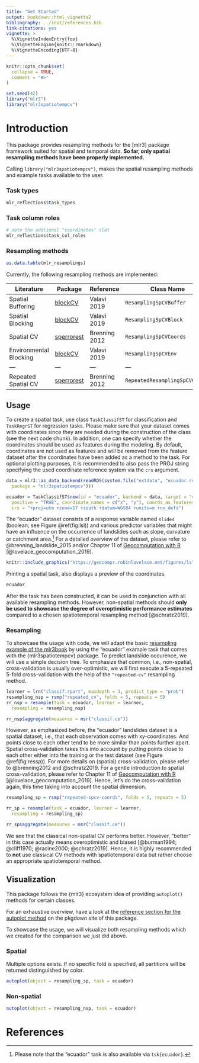 ```yaml
---
title: "Get Started"
output: bookdown::html_vignette2
bibliography: ../inst/references.bib
link-citations: yes
vignette: >
  %\VignetteIndexEntry{foo}
  %\VignetteEngine{knitr::rmarkdown}
  %\VignetteEncoding{UTF-8}
---
```


```r
knitr::opts_chunk$set(
  collapse = TRUE,
  comment = "#>"
)
```

```r
set.seed(42)
library("mlr3")
library("mlr3spatiotempcv")
```

# Introduction

This package provides resampling methods for the [mlr3] package framework suited for spatial and temporal data.
**So far, only spatial resampling methods have been properly implemented.**

Calling `library("mlr3spatiotempcv")`, makes the spatial resampling methods and example tasks available to the user.

### Task types

```r
mlr_reflections$task_types
```

### Task column roles

```r
# note the addtional "coordinates" slot
mlr_reflections$task_col_roles
```

### Resampling methods

```r
as.data.table(mlr_resamplings)
```

Currently, the following resampling methods are implemented:

| Literature             | Package                                                   | Reference     | Class Name                      | mlr3 Sugar                     |
| ---------------        | ---------                                                 | ---------     | --------------------            | ---------------------          |
| Spatial Buffering      | [blockCV](https://github.com/rvalavi/blockCV)             | Valavi 2019   | `ResamplingSpCVBuffer`          | `rsmp("spcv-buffer")`          |
| Spatial Blocking       | [blockCV](https://github.com/rvalavi/blockCV)             | Valavi 2019   | `ResamplingSpCVBlock`           | `rsmp("spcv-block")`           |
| Spatial CV             | [sperrorest](https://github.com/giscience-fsu/sperrorest) | Brenning 2012 | `ResamplingSpCVCoords`          | `rsmp("spcv-coords")`          |
| Environmental Blocking | [blockCV](https://github.com/rvalavi/blockCV)             | Valavi 2019   | `ResamplingSpCVEnv`             | `rsmp("spcv-env")`             |
| ---                    | ---                                                       | ---           | ---                             | ---                            |
| Repeated Spatial CV    | [sperrorest](https://github.com/giscience-fsu/sperrorest) | Brenning 2012 | `RepeatedResamplingSpCVCoords` | `rsmp("repeated-spcv-coords")` |

## Usage

To create a spatial task, use class `TaskClassifST` for classification and `TaskRegrST` for regression tasks.
Please make sure that your dataset comes with coordinates since they are needed during the construction of the class (see the next code chunk).
In addition, one can specify whether the coordinates should be used as features during the modeling.
By default, coordinates are not used as features and will be removed from the feature dataset after the coordinates have been added as a method to the task.
For optional plotting purposes, it is recommended to also pass the PROJ string specifying the used coordinate reference system via the `crs` argument.

```r
data = mlr3::as_data_backend(readRDS(system.file("extdata", "ecuador.rda",
  package = "mlr3spatiotempcv")))

ecuador = TaskClassifST$new(id = "ecuador", backend = data, target = "slides",
  positive = "TRUE", coordinate_names = c("x", "y"), coords_as_features = FALSE,
  crs = "+proj=utm +zone=17 +south +datum=WGS84 +units=m +no_defs")
```

The "ecuador" dataset consists of a response variable named `slides` (boolean; see Figure \@ref(fig:lsl)) and various predictor variables that might have an influence on the occurrence of landslides such as slope, curvature or catchment area.^[Please note that the "ecuador" task is also available via `tsk{ecuador}`.]
For a detailed overview of the dataset, please refer to @brenning_landslide_2015 and/or Chapter 11 of [Geocomputation with R](https://geocompr.robinlovelace.net/spatial-cv.html) [@lovelace_geocomputation_2019].


```r
knitr::include_graphics("https://geocompr.robinlovelace.net/figures/lsl-map-1.png")
```
Printing a spatial task, also displays a preview of the coordinates.

```r
ecuador
```

After the task has been constructed, it can be used in conjunction with all available resampling methods.
However, non-spatial methods should **only be used to showcase the degree of overoptimistic performance estimates** compared to a chosen spatiotemporal resampling method [@schratz2019].

### Resampling

To showcase the usage with code, we will adapt the basic [resampling example of the mlr3book](https://mlr3book.mlr-org.com/resampling.html) by using the "ecuador" example task that comes with the {mlr3spatiotempcv} package.
To predict landslide occurence, we will use a simple decision tree.
To emphasize that common, i.e., non-spatial, cross-validation is usually over-optimistic, we will first execute a 5-repeated 5-fold cross-validation with the help of the `"repeated-cv"` resampling method.

```r
learner = lrn("classif.rpart", maxdepth = 3, predict_type = "prob")
resampling_nsp = rsmp("repeated_cv", folds = 5, repeats = 5)
rr_nsp = resample(task = ecuador, learner = learner,
  resampling = resampling_nsp)

rr_nsp$aggregate(measures = msr("classif.ce"))
```

However, as emphasized before, the "ecuador" landslides dataset is a spatial dataset, i.e., that each observation comes with xy-coordinates.
And points close to each other tend to be more similar than points further apart.
Spatial cross-validation takes this into account by putting points close to each other either into the training or the test dataset (see Figure \@ref(fig:ressp)).
For more details on (spatial) cross-validation, please refer to @brenning2012 and @schratz2019.
For a gentle introduction to spatial cross-validation, please refer to Chapter 11 of [Geocomputation with R](https://geocompr.robinlovelace.net/spatial-cv.html) [@lovelace_geocomputation_2019].
Hence, let's do the cross-validation again, this time taking into account the spatial dimension.

```r
resampling_sp = rsmp("repeated-spcv-coords", folds = 5, repeats = 5)

rr_sp = resample(task = ecuador, learner = learner,
  resampling = resampling_sp)

rr_sp$aggregate(measures = msr("classif.ce"))
```

We see that the classical non-spatial CV performs better.
However, "better" in this case actually means overoptimistic and biased [@burman1994; @cliff1970; @racine2000; @schratz2019].
Hence, it is highly recommended to **not** use classical CV methods with spatiotemporal data but rather choose an appropriate spatiotemporal method.

## Visualization

This package follows the {mlr3} ecosystem idea of providing `autoplot()` methods for certain classes.

For an exhaustive overview, have a look at the [reference section for the autoplot method](https://mlr3spatiotempcv.mlr-org.com/reference/autoplot_spatial_resampling.html) on the pkgdown site of this package.

To showcase the usage, we will visualize both resampling methods which we created for the comparison we just did above.

### Spatial 

Multiple options exists.
If no specific fold is specified, all partitions will be returned distinguished by color.

```r
autoplot(object = resampling_sp, task = ecuador)
```

### Non-spatial

<!-- Error: Objects of type ResamplingRepeatedCV/Resampling/R6 not supported by autoplot.-->
```r
autoplot(object = resampling_nsp, task = ecuador)
```

# References
